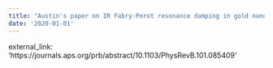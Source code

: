 ```yaml
---
title: "Austin's paper on IR Fabry-Perot resonance damping in gold nanowires is published in Physical Review B!!"
date: '2020-01-01'
---
```


external_link: 'https://journals.aps.org/prb/abstract/10.1103/PhysRevB.101.085409'